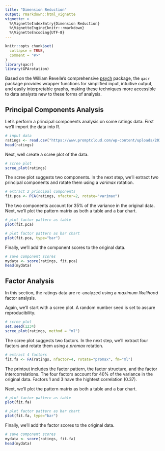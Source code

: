 ```yaml
---
title: "Dimension Reduction"
output: rmarkdown::html_vignette
vignette: >
  %\VignetteIndexEntry{Dimension Reduction}
  %\VignetteEngine{knitr::rmarkdown}
  %\VignetteEncoding{UTF-8}
---
```


```r
knitr::opts_chunk$set(
  collapse = TRUE,
  comment = "#>"
)
library(qacr)
library(GPArotation)
```

Based on the William Revelle's comprehensive [psych](https://cran.r-project.org/web/packages/psych/index.html) package, the `qacr` package provides wrapper functions for simplified input, intuitive output, and easily interpretable graphs, making these techniques more accessible to data analysts new to these forms of analysis.

## Principal Components Analysis

Let's perform a principal components analysis on some ratings data. First we'll import the data into
R.

```r
# input data
ratings <- read.csv("https://www.promptcloud.com/wp-content/uploads/2017/02/EFA.csv")
head(ratings)
```

Next, well create a scree plot of the data.

```r

# scree plot
scree_plot(ratings)
```

The scree plot suggests two components. In the next step, we'll extract two principal components and rotate them using a *varimax* rotation.

```r
# extract 2 principal components
fit.pca <- PCA(ratings, nfactor=2, rotate="varimax")
```

The two components account for 35% of the variance in the original data. Next, we'll plot the pattern matrix as both a table and a bar chart.

```r
# plot factor pattern as table
plot(fit.pca)

# plot factor pattern as bar chart
plot(fit.pca, type="bar")
```

Finally, we'll add the component scores to the original data.

```r
# save component scores
mydata <- score(ratings, fit.pca)
head(mydata)
```
## Factor Analysis

In this section, the ratings data are re-analyzed using a *maximum likelihood* factor analysis. 

Again, we'll start with a scree plot. A random number seed is set to assure reproducibility.

```r

# scree plot
set.seed(1234)
scree_plot(ratings, method = "ml")
```

The scree plot suggests two factors. In the next step, we'll extract four factors and rotate them using a *promax* rotation.

```r
# extract 4 factors
fit.fa <- FA(ratings, nfactor=4, rotate="promax", fm="ml")
```

The printout includes the factor pattern, the factor structure, and the factor intercorrelations.
The four factors account for 40% of the variance in the original data. Factors 1 and 3 have the hightest correlation (0.37).

Next, we'll plot the pattern matrix as both a table and a bar chart. 

```r
# plot factor pattern as table
plot(fit.fa)

# plot factor pattern as bar chart
plot(fit.fa, type="bar")
```

Finally, we'll add the factor scores to the original data.

```r
# save component scores
mydata <- score(ratings, fit.fa)
head(mydata)
```


